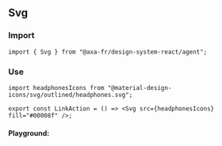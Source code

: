 
<Meta of={ActionStories} />

## Svg

### Import

```tsx title="test.js"
import { Svg } from "@axa-fr/design-system-react/agent";
```

### Use

<Canvas of={ActionStories.Headphones} />

```tsx title="test.js"
import headphonesIcons from "@material-design-icons/svg/outlined/headphones.svg";

export const LinkAction = () => <Svg src={headphonesIcons} fill="#00008f" />;
```

#### Playground:

<Canvas of={ActionStories.Default} />

<Controls of={ActionStories.Default} />
